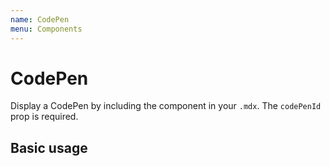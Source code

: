 ```yaml
---
name: CodePen
menu: Components
---
```



# CodePen

Display a CodePen by including the component in your `.mdx`. The `codePenId` prop is required.

<Props of={CodePen} />

## Basic usage

<Playground>
  <CodePen codePenId="PNaGbb" />
</Playground>
